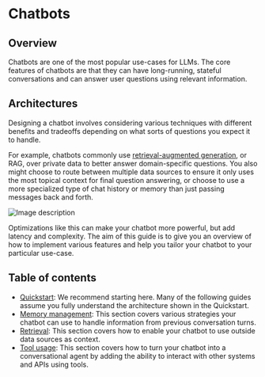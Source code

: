 # Chatbots

## Overview

Chatbots are one of the most popular use-cases for LLMs. The core features of chatbots are that they can have long-running, stateful conversations and can answer user questions using relevant information.

## Architectures

Designing a chatbot involves considering various techniques with different benefits and tradeoffs depending on what sorts of questions you expect it to handle.

For example, chatbots commonly use [retrieval-augmented generation](/docs/use_cases/question_answering/), or RAG, over private data to better answer domain-specific questions. You also might choose to route between multiple data sources to ensure it only uses the most topical context for final question answering, or choose to use a more specialized type of chat history or memory than just passing messages back and forth.

![Image description](../../../static/img/chat_use_case.png)

Optimizations like this can make your chatbot more powerful, but add latency and complexity. The aim of this guide is to give you an overview of how to implement various features and help you tailor your chatbot to your particular use-case.

## Table of contents

- [Quickstart](/docs/use_cases/chatbots/quickstart): We recommend starting here. Many of the following guides assume you fully understand the architecture shown in the Quickstart.
- [Memory management](/docs/use_cases/chatbots/memory_management): This section covers various strategies your chatbot can use to handle information from previous conversation turns.
- [Retrieval](/docs/use_cases/chatbots/retrieval): This section covers how to enable your chatbot to use outside data sources as context.
- [Tool usage](/docs/use_cases/chatbots/tool_usage): This section covers how to turn your chatbot into a conversational agent by adding the ability to interact with other systems and APIs using tools.

